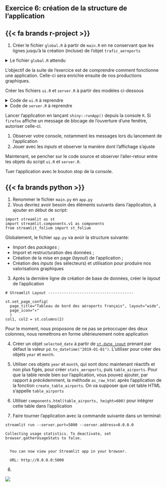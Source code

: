 ::: {.callout-note collapse="false" icon=false}
## `<i class="bi bi-book"></i>`{=html} Exercice 6: création de la structure de l'application

::::: {.panel-tabset group="language"}

## {{< fa brands r-project >}}

1. Créer le fichier `global.R` à partir de `main.R` en ne conservant que les lignes jusqu'à la création (incluse)
de l'objet `trafic_aeroports`

<details>
<summary>
Le fichier `global.R` attendu
</summary>
```.r
```
</details>

L'objectif de la suite de l'exercice est de comprendre comment fonctionne une
application. Celle-ci sera enrichie ensuite de nos productions graphiques. 

Créer les fichiers `ui.R` et `server.R` à partir des modèles ci-dessous

<details>
<summary>
Code de `ui.R` à reprendre
</summary>
```.r
```
</details>

<details>
<summary>
Code de `server.R` à reprendre
</summary>
```.r
```
</details>


Lancer l'application en lançant `shiny::runApp()` depuis la console `R`. Si `firefox` affiche un message de blocage de l'ouverture d'une fenêtre, autoriser celle-ci. 

1. Observer votre console, notamment les messages lors du lancement de l'application
2. Jouer avec les _inputs_ et observer la manière dont l'affichage s'ajuste

Maintenant, se pencher sur le code source et observer l'aller-retour entre les objets du script `ui.R` et `server.R`. 

Tuer l'application avec le bouton stop de la console. 


## {{< fa brands python >}}

1. Renommer le fichier `main.py` en `app.py`
2. Vous devriez avoir besoin des éléments suivants dans l'application, à ajouter en début de script:

```.python
import streamlit as st
import streamlit.components.v1 as components
from streamlit_folium import st_folium
```

Globalement, le fichier `app.py` va avoir la structure suivante:

- Import des _packages_ ;
- Import et restructuration des données ;
- Création de la mise en page (_layout_) de l'application ;
- Création des _inputs_ (les sélecteurs) et utilisation pour produire nos valorisations graphiques

3. Après la dernière ligne de création de base de données, créer le _layout_ de l'application

```.python
# Streamlit Layout --------------------------------------

st.set_page_config(
  page_title="Tableau de bord des aéroports français", layout="wide",
  page_icon="✈️"
  )
col1, col2 = st.columns(2)
```

Pour le moment, nous proposons de ne pas se préoccuper des deux colonnes, nous remettrons en forme ultérieurement notre application

4. Créer un objet `selected_date` à partir de [`st.date_input`](https://docs.streamlit.io/develop/api-reference/widgets/st.date_input) prenant par défaut la valeur `pd.to_datetime("2019-01-01")`. L'utiliser pour créer des objets `year` et `month`.

5. Utiliser ces objets `year` et `month`, qui sont donc maintenant réactifs et non plus figés, pour créer `stats_aeroports`, puis `table_airports`. Pour que la table rende bien sur l'application, vous pouvez ajouter, par rapport à précédemment, la méthode `as_raw_html` après l'application de la fonction `create_table_airports`. On va supposer que cet table HTML s'appelle `table_airports`

6. Utiliser `components.html(table_airports, height=600)` pour intégrer cette table dans l'application

7. Faire tourner l'application avec la commande suivante dans un terminal: 

```.python
streamlit run --server.port=5000 --server.address=0.0.0.0
```

```.python
Collecting usage statistics. To deactivate, set browser.gatherUsageStats to false.


  You can now view your Streamlit app in your browser.

  URL: http://0.0.0.0:5000
```

8. 

![](img/readme_app6.png)

:::::


:::
